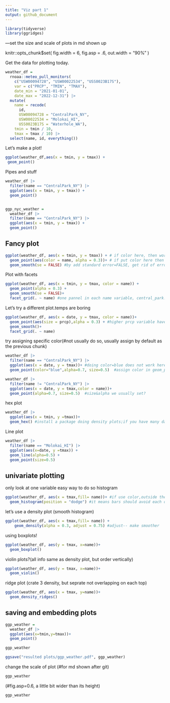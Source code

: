```yaml
---
title: "Viz part 1"
output: github_document
---
```


```r
library(tidyverse)
library(ggridges)
```

---set the size and scale of plots in md shown up 

knitr::opts_chunk$set(
  fig.width = 6,
  fig.asp = .6,
  out.width = "90%"
)

Get the data for plotting today.

```r
weather_df = 
  rnoaa::meteo_pull_monitors(
    c("USW00094728", "USW00022534", "USS0023B17S"),
    var = c("PRCP", "TMIN", "TMAX"), 
    date_min = "2021-01-01",
    date_max = "2022-12-31") |>
  mutate(
    name = recode(
      id, 
      USW00094728 = "CentralPark_NY", 
      USW00022534 = "Molokai_HI",
      USS0023B17S = "Waterhole_WA"),
    tmin = tmin / 10,
    tmax = tmax / 10) |>
  select(name, id, everything())
```

Let's make a plot!

```r
ggplot(weather_df,aes(x = tmin, y = tmax)) +
 geom_point()
```

Pipes and stuff

```r
weather_df |> 
  filter(name == "CentralPark_NY") |> 
  ggplot(aes(x = tmin, y = tmax)) +
  geom_point()


ggp_nyc_weather =
  weather_df |> 
  filter(name == "CentralPark_NY") |> 
  ggplot(aes(x = tmin, y = tmax)) +
  geom_point()
```


## Fancy plot

```r
ggplot(weather_df, aes(x = tmin, y = tmax)) + # if color here, then work for the whole command
  geom_point(aes(color = name, alpha = 0.3))+ # if put color here then no color for smooth,alpha uses to change opqueness and solidness
  geom_smooth(se = FALSE) #by add standard error=FALSE, get rid of error bars,grey area
```


Plot with facets

```r
ggplot(weather_df, aes(x = tmin, y = tmax, color = name)) +
  geom_point(alpha = 0.3) +
  geom_smooth(se = FALSE)+
  facet_grid(. ~ name) #one pannel in each name variable, central_park...; .put everything in one row, and then separate variable according to name variable according to columns;if name ~.,then 3 rows 1 column
```

Let's try a different plot.temps are boring

```r
ggplot(weather_df, aes(x = date, y = tmax, color = name))+
  geom_point(aes(size = prcp),alpha = 0.3) + #higher prcp variable have bigger points
  geom_smooth()+
  facet_grid(. ~ name)
```


try assigning specific color(#not usually do so, usually assign by default as the previous chunk)

```r
weather_df |> 
  filter(name == "CentralPark_NY") |> 
  ggplot(aes(x = date, y = tmax))+ #doing color=blue does not work here
  geom_point(color="blue",alpha=0.7, size=0.5)  #assign color in geom_point function
```


```r
weather_df |> 
  filter(name != "CentralPark_NY") |> 
  ggplot(aes(x = date, y = tmax,color = name))+ 
  geom_point(alpha=0.7, size=0.5)  #size&alpha we usually set?
```

hex plot
```r
weather_df |> 
  ggplot(aes(x = tmin, y =tmax))+
  geom_hex() #install a package doing density plots;if you have many data over 1000,try do this density plot,each plot occupies some space
```

Line plot
```r
weather_df |> 
  filter(name == "Molokai_HI") |> 
  ggplot(aes(x=date, y =tmax)) +
  geom_line(alpha=0.5) +
  geom_point(size=0.5)
```


## univariate plotting
only look at one variable
easy way to do so histogram

```r
ggplot(weather_df, aes(x = tmax,fill= name))+ #if use color,outside the bar;here we use fill, fill in the bar with color
  geom_histogram(position = "dodge") #it means bars should avoid each other, not on top of each other
```

let's use a density plot (smooth histogram)

```r
ggplot(weather_df, aes(x = tmax,fill= name)) +
    geom_density(alpha = 0.3, adjust = 0.75) #adjust-- make smoother
```

using boxplots!

```r
ggplot(weather_df, aes(y = tmax, x=name))+
  geom_boxplot()
```

violin plots?(all info same as density plot, but order vertically)

```r
ggplot(weather_df, aes(y = tmax, x=name))+
  geom_violin()
```

ridge plot (crate 3 density, but seprate not overlapping on each top)

```r
ggplot(weather_df, aes(x = tmax, y=name))+
  geom_density_ridges()
```


## saving and embedding plots

```r
ggp_weather =
  weather_df |> 
  ggplot(aes(x=tmin,y=tmax))+
  geom_point()

ggp_weather

ggsave("resulted plots/ggp_weather.pdf", ggp_weather)
```

change the scale of plot (#for md shown after git)
```r
ggp_weather
```

(#fig.asp=0.6, a little bit wider than its height)
```r
ggp_weather
```

